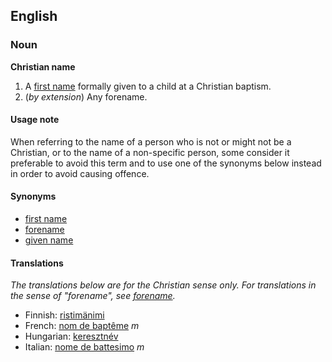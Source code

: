 ==English==
===Noun===
'''Christian name'''

#A [[first name]] formally given to a child at a Christian baptism.
#(''by extension'') Any forename.

====Usage note====
When referring to the name of a person who is not or might not be a Christian, or to the name of a non-specific person, some consider it preferable to avoid this term and to use one of the synonyms below instead in order to avoid causing offence.

====Synonyms====
*[[first name]]
*[[forename]]
*[[given name]]

====Translations====

''The translations below are for the Christian sense only.  For translations in the sense of "forename", see [[forename]].''  <!--This will help maintain consistency and reduce redundancy -->

*Finnish: [[ristimänimi]]
*French: [[nom de baptême]] ''m''
*Hungarian: [[keresztnév]]
*Italian: [[nome de battesimo]] ''m''